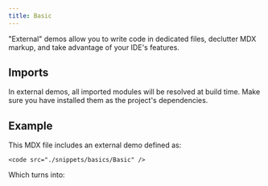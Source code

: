 ```yaml
---
title: Basic
---
```


"External" demos allow you to write code in dedicated files, declutter MDX markup, and take advantage of your IDE's features.

## Imports
In external demos, all imported modules will be resolved at build time. Make sure you have installed them as the project's dependencies.


## Example
This MDX file includes an external demo defined as:
```tsx
<code src="./snippets/basics/Basic" />
```

Which turns into:
<code src="./snippets/basics/Basic" />
